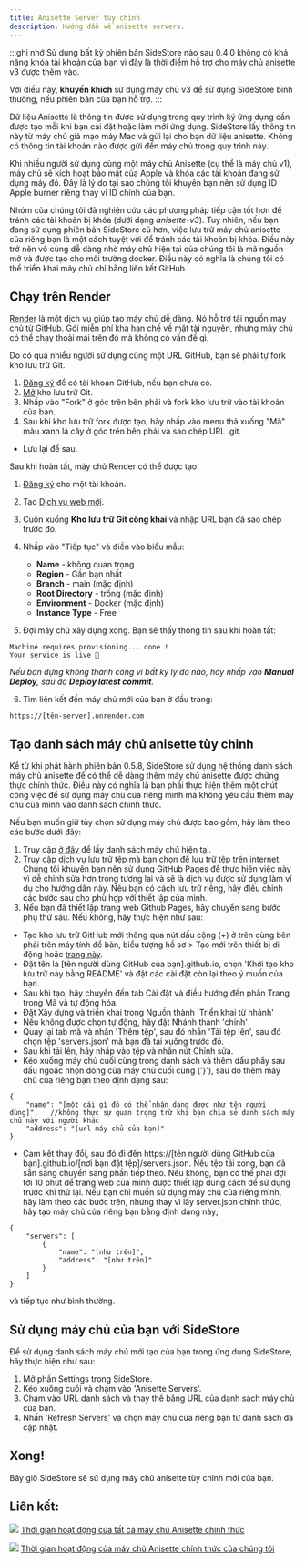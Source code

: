 ```yaml
---
title: Anisette Server tùy chỉnh
description: Hướng dẫn về anisette servers.
---
```


:::ghi nhớ
Sử dụng bất kỳ phiên bản SideStore nào sau 0.4.0 không có khả năng khóa tài khoản của bạn vì đây là thời điểm hỗ trợ cho máy chủ anisette v3 được thêm vào.

Với điều này, **khuyến khích** sử dụng máy chủ v3 để sử dụng SideStore bình thường, nếu phiên bản của bạn hỗ trợ.
:::

Dữ liệu Anisette là thông tin được sử dụng trong quy trình ký ứng dụng cần được tạo mỗi khi bạn cài đặt hoặc làm mới ứng dụng. SideStore lấy thông tin này từ máy chủ giả mạo máy Mac và gửi lại cho bạn dữ liệu anisette. Không có thông tin tài khoản nào được gửi đến máy chủ trong quy trình này.

Khi nhiều người sử dụng cùng một máy chủ Anisette (cụ thể là máy chủ v1), máy chủ sẽ kích hoạt bảo mật của Apple và khóa các tài khoản đang sử dụng máy đó. Đây là lý do tại sao chúng tôi khuyên bạn nên sử dụng ID Apple burner riêng thay vì ID chính của bạn.

Nhóm của chúng tôi đã nghiên cứu các phương pháp tiếp cận tốt hơn để tránh các tài khoản bị khóa (dưới dạng _anisette-v3_). Tuy nhiên, nếu bạn đang sử dụng phiên bản SideStore cũ hơn, việc lưu trữ máy chủ anisette của riêng bạn là một cách tuyệt vời để tránh các tài khoản bị khóa. Điều này trở nên vô cùng dễ dàng nhờ máy chủ hiện tại của chúng tôi là mã nguồn mở và được tạo cho môi trường docker. Điều này có nghĩa là chúng tôi có thể triển khai máy chủ chỉ bằng liên kết GitHub.

## Chạy trên Render

[Render](https://render.com/) là một dịch vụ giúp tạo máy chủ dễ dàng. Nó hỗ trợ tải nguồn máy chủ từ GitHub. Gói miễn phí khá hạn chế về mặt tài nguyên, nhưng máy chủ có thể chạy thoải mái trên đó mà không có vấn đề gì.

Do có quá nhiều người sử dụng cùng một URL GitHub, bạn sẽ phải tự fork kho lưu trữ Git.

1. [Đăng ký](https://github.com/signup) để có tài khoản GitHub, nếu bạn chưa có.
2. [Mở](https://github.com/Dadoum/anisette-v3-server) kho lưu trữ Git.
3. Nhấp vào "Fork" ở góc trên bên phải và fork kho lưu trữ vào tài khoản của bạn.
4. Sau khi kho lưu trữ fork được tạo, hãy nhấp vào menu thả xuống "Mã" màu xanh lá cây ở góc trên bên phải và sao chép URL .git.

* Lưu lại để sau.

Sau khi hoàn tất, máy chủ Render có thể được tạo.

1. [Đăng ký](https://dashboard.render.com/register/) cho một tài khoản.
2. Tạo [Dịch vụ web mới](https://dashboard.render.com/select-repo?type=web).
3. Cuộn xuống **Kho lưu trữ Git công khai** và nhập URL bạn đã sao chép trước đó.
4. Nhấp vào "Tiếp tục" và điền vào biểu mẫu:
    * **Name** - không quan trọng
    * **Region** - Gần bạn nhất
    * **Branch** - main (mặc định)
    * **Root Directory** - trống (mặc định)
    * **Environment** - Docker (mặc định)
    * **Instance Type** - Free

5. Đợi máy chủ xây dựng xong. Bạn sẽ thấy thông tin sau khi hoàn tất:

```
Machine requires provisioning... done !
Your service is live 🎉
```

*Nếu bản dựng không thành công vì bất kỳ lý do nào, hãy nhấp vào **Manual Deploy**, sau đó **Deploy latest commit**.*

6. Tìm liên kết đến máy chủ mới của bạn ở đầu trang:

```
https://[tên-server].onrender.com
```

## Tạo danh sách máy chủ anisette tùy chỉnh

Kể từ khi phát hành phiên bản 0.5.8, SideStore sử dụng hệ thống danh sách máy chủ anisette để có thể dễ dàng thêm máy chủ anisette được chứng thực chính thức. Điều này có nghĩa là bạn phải thực hiện thêm một chút công việc để sử dụng máy chủ của riêng mình mà không yêu cầu thêm máy chủ của mình vào danh sách chính thức.

Nếu bạn muốn giữ tùy chọn sử dụng máy chủ được bao gồm, hãy làm theo các bước dưới đây:
1. Truy cập [ở đây](https://servers.sidestore.io/servers.json) để lấy danh sách máy chủ hiện tại.
2. Truy cập dịch vụ lưu trữ tệp mà bạn chọn để lưu trữ tệp trên internet. Chúng tôi khuyên bạn nên sử dụng GitHub Pages để thực hiện việc này vì dễ chỉnh sửa hơn trong tương lai và sẽ là dịch vụ được sử dụng làm ví dụ cho hướng dẫn này. Nếu bạn có cách lưu trữ riêng, hãy điều chỉnh các bước sau cho phù hợp với thiết lập của mình.
3. Nếu bạn đã thiết lập trang web Github Pages, hãy chuyển sang bước phụ thứ sáu. Nếu không, hãy thực hiện như sau:
* Tạo kho lưu trữ GitHub mới thông qua nút dấu cộng (+) ở trên cùng bên phải trên máy tính để bàn, biểu tượng hồ sơ > Tạo mới trên thiết bị di động hoặc [trang này](https://github.com/new).
* Đặt tên là [tên người dùng GitHub của bạn].github.io, chọn 'Khởi tạo kho lưu trữ này bằng README' và đặt các cài đặt còn lại theo ý muốn của bạn.
* Sau khi tạo, hãy chuyển đến tab Cài đặt và điều hướng đến phần Trang trong Mã và tự động hóa.
* Đặt Xây dựng và triển khai trong Nguồn thành 'Triển khai từ nhánh'
* Nếu không được chọn tự động, hãy đặt Nhánh thành 'chính'
* Quay lại tab mã và nhấn 'Thêm tệp', sau đó nhấn 'Tải tệp lên', sau đó chọn tệp 'servers.json' mà bạn đã tải xuống trước đó.
* Sau khi tải lên, hãy nhấp vào tệp và nhấn nút Chỉnh sửa.
* Kéo xuống máy chủ cuối cùng trong danh sách và thêm dấu phẩy sau dấu ngoặc nhọn đóng của máy chủ cuối cùng ('}'), sau đó thêm máy chủ của riêng bạn theo định dạng sau:
```
{
    "name": "[một cái gì đó có thể nhận dạng được như tên người dùng]",   //không thực sự quan trọng trừ khi bạn chia sẻ danh sách máy chủ này với người khác
    "address": "[url máy chủ của bạn]"
}
```
* Cam kết thay đổi, sau đó đi đến https://[tên người dùng GitHub của bạn].github.io/[nơi bạn đặt tệp]/servers.json. Nếu tệp tải xong, bạn đã sẵn sàng chuyển sang phần tiếp theo. Nếu không, bạn có thể phải đợi tới 10 phút để trang web của mình được thiết lập đúng cách để sử dụng trước khi thử lại.
Nếu bạn chỉ muốn sử dụng máy chủ của riêng mình, hãy làm theo các bước trên, nhưng thay vì lấy server.json chính thức, hãy tạo máy chủ của riêng bạn bằng định dạng này;
```
{
    "servers": [
        {
            "name": "[như trên]",
            "address": "[như trên]"
        }
    ]
}
```
và tiếp tục như bình thường.

## Sử dụng máy chủ của bạn với SideStore

Để sử dụng danh sách máy chủ mới tạo của bạn trong ứng dụng SideStore, hãy thực hiện như sau:

1. Mở phần Settings trong SideStore.
2. Kéo xuống cuối và chạm vào 'Anisette Servers'.
3. Chạm vào URL danh sách và thay thế bằng URL của danh sách máy chủ của bạn.
4. Nhấn 'Refresh Servers' và chọn máy chủ của riêng bạn từ danh sách đã cập nhật.

## Xong!

Bây giờ SideStore sẽ sử dụng máy chủ anisette tùy chỉnh mới của bạn.

## Liên kết:
[<img src="https://uptime.sidestore.io/api/badge/4/uptime/48" />](https://uptime.sidestore.io/status/all)
[Thời gian hoạt động của tất cả máy chủ Anisette chính thức](https://uptime.sidestore.io/status/all)

[<img src="https://uptime.sidestore.io/api/badge/1/uptime/48" />](https://uptime.sidestore.io/status/ss)
[Thời gian hoạt động của máy chủ Anisette chính thức của chúng tôi](https://uptime.sidestore.io/status/ss)
